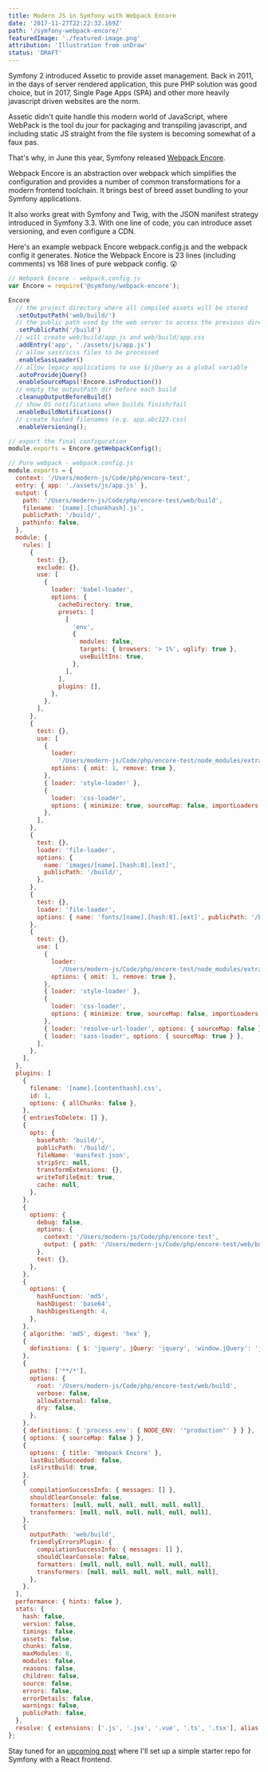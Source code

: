 ```yaml
---
title: Modern JS in Symfony with Webpack Encore
date: '2017-11-27T22:22:32.169Z'
path: '/symfony-webpack-encore/'
featuredImage: './featured-image.png'
attribution: 'Illustration from unDraw'
status: 'DRAFT'
---
```


Symfony 2 introduced Assetic to provide asset management. Back in 2011, in the days of server rendered application, this pure PHP solution was good choice, but in 2017, Single Page Apps (SPA) and other more heavily javascript driven websites are the norm.

Assetic didn't quite handle this modern world of JavaScript, where WebPack is the tool du jour for packaging and transpiling javascript, and including static JS straight from the file system is becoming somewhat of a faux pas.

That's why, in June this year, Symfony released [Webpack Encore](https://symfony.com/blog/introducing-webpack-encore-for-asset-management).

Webpack Encore is an abstraction over webpack which simplifies the configuration and provides a number of common transformations for a modern frontend toolchain. It brings best of breed asset bundling to your Symfony applications.

It also works great with Symfony and Twig, with the JSON manifest strategy introduced in Symfony 3.3. With one line of code, you can introduce asset versioning, and even configure a CDN.

Here's an example webpack Encore webpack.config.js and the webpack config it generates. Notice the Webpack Encore is 23 lines (including comments) vs 168 lines of pure webpack config. 😮

```javascript
// Webpack Encore - webpack.config.js
var Encore = require('@symfony/webpack-encore');

Encore
  // the project directory where all compiled assets will be stored
  .setOutputPath('web/build/')
  // the public path used by the web server to access the previous directory
  .setPublicPath('/build')
  // will create web/build/app.js and web/build/app.css
  .addEntry('app', './assets/js/app.js')
  // allow sass/scss files to be processed
  .enableSassLoader()
  // allow legacy applications to use $/jQuery as a global variable
  .autoProvidejQuery()
  .enableSourceMaps(!Encore.isProduction())
  // empty the outputPath dir before each build
  .cleanupOutputBeforeBuild()
  // show OS notifications when builds finish/fail
  .enableBuildNotifications()
  // create hashed filenames (e.g. app.abc123.css)
  .enableVersioning();

// export the final configuration
module.exports = Encore.getWebpackConfig();
```

```javascript
// Pure webpack - webpack.config.js
module.exports = {
  context: '/Users/modern-js/Code/php/encore-test',
  entry: { app: './assets/js/app.js' },
  output: {
    path: '/Users/modern-js/Code/php/encore-test/web/build',
    filename: '[name].[chunkhash].js',
    publicPath: '/build/',
    pathinfo: false,
  },
  module: {
    rules: [
      {
        test: {},
        exclude: {},
        use: [
          {
            loader: 'babel-loader',
            options: {
              cacheDirectory: true,
              presets: [
                [
                  'env',
                  {
                    modules: false,
                    targets: { browsers: '> 1%', uglify: true },
                    useBuiltIns: true,
                  },
                ],
              ],
              plugins: [],
            },
          },
        ],
      },
      {
        test: {},
        use: [
          {
            loader:
              '/Users/modern-js/Code/php/encore-test/node_modules/extract-text-webpack-plugin/dist/loader.js',
            options: { omit: 1, remove: true },
          },
          { loader: 'style-loader' },
          {
            loader: 'css-loader',
            options: { minimize: true, sourceMap: false, importLoaders: 0 },
          },
        ],
      },
      {
        test: {},
        loader: 'file-loader',
        options: {
          name: 'images/[name].[hash:8].[ext]',
          publicPath: '/build/',
        },
      },
      {
        test: {},
        loader: 'file-loader',
        options: { name: 'fonts/[name].[hash:8].[ext]', publicPath: '/build/' },
      },
      {
        test: {},
        use: [
          {
            loader:
              '/Users/modern-js/Code/php/encore-test/node_modules/extract-text-webpack-plugin/dist/loader.js',
            options: { omit: 1, remove: true },
          },
          { loader: 'style-loader' },
          {
            loader: 'css-loader',
            options: { minimize: true, sourceMap: false, importLoaders: 0 },
          },
          { loader: 'resolve-url-loader', options: { sourceMap: false } },
          { loader: 'sass-loader', options: { sourceMap: true } },
        ],
      },
    ],
  },
  plugins: [
    {
      filename: '[name].[contenthash].css',
      id: 1,
      options: { allChunks: false },
    },
    { entriesToDelete: [] },
    {
      opts: {
        basePath: 'build/',
        publicPath: '/build/',
        fileName: 'manifest.json',
        stripSrc: null,
        transformExtensions: {},
        writeToFileEmit: true,
        cache: null,
      },
    },
    {
      options: {
        debug: false,
        options: {
          context: '/Users/modern-js/Code/php/encore-test',
          output: { path: '/Users/modern-js/Code/php/encore-test/web/build' },
        },
        test: {},
      },
    },
    {
      options: {
        hashFunction: 'md5',
        hashDigest: 'base64',
        hashDigestLength: 4,
      },
    },
    { algorithm: 'md5', digest: 'hex' },
    {
      definitions: { $: 'jquery', jQuery: 'jquery', 'window.jQuery': 'jquery' },
    },
    {
      paths: ['**/*'],
      options: {
        root: '/Users/modern-js/Code/php/encore-test/web/build',
        verbose: false,
        allowExternal: false,
        dry: false,
      },
    },
    { definitions: { 'process.env': { NODE_ENV: '"production"' } } },
    { options: { sourceMap: false } },
    {
      options: { title: 'Webpack Encore' },
      lastBuildSucceeded: false,
      isFirstBuild: true,
    },
    {
      compilationSuccessInfo: { messages: [] },
      shouldClearConsole: false,
      formatters: [null, null, null, null, null, null],
      transformers: [null, null, null, null, null, null],
    },
    {
      outputPath: 'web/build',
      friendlyErrorsPlugin: {
        compilationSuccessInfo: { messages: [] },
        shouldClearConsole: false,
        formatters: [null, null, null, null, null, null],
        transformers: [null, null, null, null, null, null],
      },
    },
  ],
  performance: { hints: false },
  stats: {
    hash: false,
    version: false,
    timings: false,
    assets: false,
    chunks: false,
    maxModules: 0,
    modules: false,
    reasons: false,
    children: false,
    source: false,
    errors: false,
    errorDetails: false,
    warnings: false,
    publicPath: false,
  },
  resolve: { extensions: ['.js', '.jsx', '.vue', '.ts', '.tsx'], alias: {} },
};
```

Stay tuned for an [upcoming post](/react-symfony-4-starter-repo/) where I'll set up a simple starter repo for Symfony with a React frontend.
